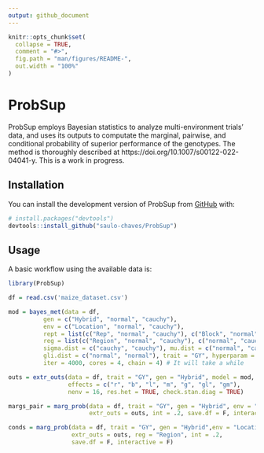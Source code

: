 ```yaml
---
output: github_document
---
```


<!-- README.md is generated from README.Rmd. Please edit that file -->

```r
knitr::opts_chunk$set(
  collapse = TRUE,
  comment = "#>",
  fig.path = "man/figures/README-",
  out.width = "100%"
)
```

# ProbSup

<!-- badges: start -->
<!-- badges: end -->

ProbSup employs Bayesian statistics to analyze multi-environment trials' data, and uses its outputs to computate the marginal, pairwise, and conditional probability of superior performance of the genotypes. The method is thoroughly described at https://doi.org/10.1007/s00122-022-04041-y. This is a work in progress.

## Installation

You can install the development version of ProbSup from [GitHub](https://github.com/) with:

``` r
# install.packages("devtools")
devtools::install_github("saulo-chaves/ProbSup")
```

## Usage

A basic workflow using the available data is:

```r
library(ProbSup)

df = read.csv('maize_dataset.csv')

mod = bayes_met(data = df, 
          gen = c("Hybrid", "normal", "cauchy"), 
          env = c("Location", "normal", "cauchy"),
          rept = list(c("Rep", "normal", "cauchy"), c("Block", "normal", "cauchy")),
          reg = list(c("Region", "normal", "cauchy"), c("normal", "cauchy")),
          sigma.dist = c("cauchy", "cauchy"), mu.dist = c("normal", "cauchy"),
          gli.dist = c("normal", "normal"), trait = "GY", hyperparam = "default",
          iter = 4000, cores = 4, chain = 4) # It will take a while

outs = extr_outs(data = df, trait = "GY", gen = "Hybrid", model = mod,
                 effects = c("r", "b", "l", "m", "g", "gl", "gm"),
                 nenv = 16, res.het = TRUE, check.stan.diag = TRUE)

margs_pair = marg_prob(data = df, trait = "GY", gen = "Hybrid", env = "Location", 
                       extr_outs = outs, int = .2, save.df = F, interactive = F)

conds = marg_prob(data = df, trait = "GY", gen = "Hybrid",env = "Location", 
                  extr_outs = outs, reg = "Region", int = .2,
                  save.df = F, interactive = F)


```


